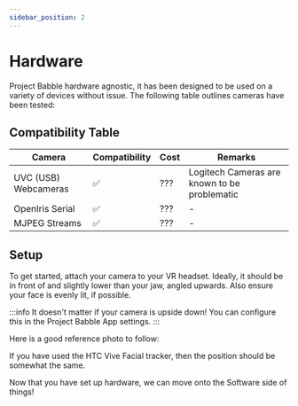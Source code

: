 ```yaml
---
sidebar_position: 2
---
```


# Hardware

Project Babble hardware agnostic, it has been designed to be used on a variety of devices without issue. The following table outlines cameras have been tested:

[comment]: <> (https://www.tablesgenerator.com/markdown_tables)
## Compatibility Table
| Camera               | Compatibility | Cost | Remarks                                      |
|----------------------|---------------|------|----------------------------------------------|
| UVC (USB) Webcameras | ✅             | ???  | Logitech Cameras are known to be problematic |
| OpenIris Serial      | ✅             | ???  | -                                            |
| MJPEG Streams        | ✅             | ???  | -                                            |

## Setup
To get started, attach your camera to your VR headset. Ideally, it should be in front of and slightly lower than your jaw, angled upwards. Also ensure your face is evenly lit, if possible.

:::info
It doesn't matter if your camera is upside down! You can configure this in the Project Babble App settings.
:::

Here is a good reference photo to follow:

If you have used the HTC Vive Facial tracker, then the position should be somewhat the same.

Now that you have set up hardware, we can move onto the Software side of things!